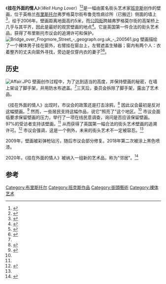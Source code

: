 {{Infobox artwork
|title = 挂在外面的情人
|image = File:Well Hung Lover.jpg
|caption =  
|artist = [[班克斯|班克斯]] 
|year = {{start date|2006}}
|type = [[壁画|壁画]]
|medium = 
|movement = [[街头艺术|街头艺术]]
|condition =  
|designation = 
|city = [[布里斯托尔|布里斯托尔]]
|coordinates={{Coord|51.453|-2.601|display=title}}
}}
《'''挂在外面的情人'''》（''Well Hung Lover''）<ref>{{Cite web|url=http://faureforart.eklablog.com/naked-man-a130109592|title=Naked Man|date=2017-05-08|website=Fauré for Art|access-date=2018-01-13|archive-date=2020-07-29|archive-url=https://web.archive.org/web/20200729102918/http://faureforart.eklablog.com/naked-man-a130109592|dead-url=no}}</ref><ref name=":1">{{Cite web|url=http://news.bbc.co.uk/1/hi/england/bristol/5193552.stm|title='Naked man' mural allowed to stay|date=2006-07-19|website=BBC News|access-date=2018-01-24|archive-date=2009-02-11|archive-url=https://web.archive.org/web/20090211124033/http://news.bbc.co.uk/1/hi/england/bristol/5193552.stm|dead-url=no}}</ref>是一幅由匿名街头艺术家[[班克斯|班克斯]]创作的壁画，位于英格兰[[布里斯托尔|布里斯托尔]]弗罗格莫尔街布鲁克性病诊所（已搬迁）侧面的墙上<ref>{{Cite web|url=https://www.telegraph.co.uk/culture/art/art-news/10011866/Banksy-mural-encroached-on-by-rival-street-artist.html|title=Banksy mural encroached on by rival street artist|date=2013-04-23|access-date=2017-01-27|archive-date=2020-09-22|archive-url=https://web.archive.org/web/20200922234347/https://www.telegraph.co.uk/culture/art/art-news/10011866/Banksy-mural-encroached-on-by-rival-street-artist.html|dead-url=no}}</ref>，绘于2006年。壁画距离地面高约5米，而[[公园街_(布里斯托尔)|公园街]]跨越弗罗格莫尔街的高架桥上几乎与其平齐，因此是最好的观赏壁画的地点<ref>{{Cite web|url=https://visitbristol.co.uk/things-to-do/banksy-grafitti-well-hung-lover-p1870753|title=Banksy Grafitti [sic] Well-Hung Lover|website=Visit Bristol|access-date=2018-01-09|archive-date=2020-10-26|archive-url=https://web.archive.org/web/20201026220651/https://visitbristol.co.uk/things-to-do/banksy-grafitti-well-hung-lover-p1870753|dead-url=no}}</ref>。它是英国第一件合法的街头艺术品，获得了布里斯托市议会的追溯许可和保护。
[[File:Bridge_over_Frogmore_Street_-_geograph.org.uk_-_200561.jpg|thumb]]
壁画描绘了一个裸体男子挂在窗外，右臂挂在窗台上，左臂遮盖生殖器；窗内有两个人：衣着整齐的丈夫向窗外寻找，旁边是仅穿内衣的妻子<ref name=":0">{{Cite web|url=http://www.complex.com/style/greatest-banksy-artwork/|title=The Greatest Banksy Artwork of All Time|last=Lynch|first=Sean|date=2018-09-08|website=Complex|access-date=2018-01-09|archive-date=2021-02-26|archive-url=https://web.archive.org/web/20210226203016/https://www.complex.com/style/greatest-banksy-artwork/|dead-url=no}}</ref><ref name=":5">{{Cite web|url=http://calliglyphs.blogspot.co.uk/2015/03/banksy-graffiti-and-blue-paint.html?m=1|title=Banksy, Graffiti and Blue Paint Calliglyphs - the Naked Hanging Man|last=Daniell|first=Chris|date=2015-03-01|website=Calliglyphs, Graffiti and Other Marginalia of the World|access-date=2018-01-09|archive-date=2018-02-16|archive-url=https://web.archive.org/web/20180216025436/http://calliglyphs.blogspot.co.uk/2015/03/banksy-graffiti-and-blue-paint.html?m=1|dead-url=no}}</ref>。

==历史==
[[File:Affair.JPG|thumb]]
壁画创作过程中，为了达到适当的高度，并保持壁画的秘密，在墙上架设了脚手架，并用防水布遮盖。<ref name=":3" />三天后，委员会拆除了脚手架，露出了艺术品。

《挂在外面的情人》出现时，市议会的政策还是打击涂鸦，<ref>{{Cite web|url=https://amp.theguardian.com/uk/2006/sep/17/arts.artsnews1|title=Banksy- Britain: lover hanging on a window sill|date=2006-09-17|website=The Guardian|access-date=2018-01-19|archive-date=2020-07-29|archive-url=https://web.archive.org/web/20200729112636/https://amp.theguardian.com/uk/2006/sep/17/arts.artsnews1|dead-url=no}}</ref> 因此议会最初是反对这幅壁画。<ref>{{Cite web|url=http://www.nydailynews.com/entertainment/music-arts/elusive-street-artist-banksy-source-pride-british-town-article-1.1485180|title=Elusive street artist Banksy a source of pride for one British town|last=Moran|first=Lee|date=2013-10-15|website=New York Daily News|access-date=2018-01-24|archive-date=2020-07-29|archive-url=https://web.archive.org/web/20200729104014/https://www.nydailynews.com/entertainment/music-arts/elusive-street-artist-banksy-source-pride-british-town-article-1.1485180|dead-url=no}}</ref> 然而，一些居民支持这幅作品，说它"照亮了"这个地区。<ref name=":1" /> 市议会面临要求保留壁画的压力，举行了一项在线民意调查，询问是否应该保留壁画。97%的受访者支持该壁画，<ref name=":1" /> 从而获得了英国第一幅合法的街头艺术壁画的追溯许可。<ref name=":3">{{Cite web|url=https://www.independent.co.uk/travel/uk/bristol-street-art-class-tour-banksy-graffiti-where-the-wall-a7980326.html|title=Bristol street art class lets you make believe you're Banksy|last=Dening|first=Lizzy|date=2017-01-24|website=The Independent|access-date=2018-01-24|archive-date=2020-07-29|archive-url=https://web.archive.org/web/20200729143728/https://www.independent.co.uk/travel/uk/bristol-street-art-class-tour-banksy-graffiti-where-the-wall-a7980326.html|dead-url=no}}</ref> 市议会强调，这是一个例外，未来的街头艺术不一定被容忍。<ref name=":1" />

2009年，壁画被彩弹枪玷污，随后市议会部分修复。2018年第二次被涂上黑色喷漆。

2020年，《挂在外面的情人》被纳入一组新的艺术品，称为"邻居"。<ref>{{cite news|url=https://www.bristol247.com/culture/art/city-centre-sights-lit-up-as-bristol-light-festival-begins/|title=CITY CENTRE SIGHTS LIT UP AS BRISTOL LIGHT FESTIVAL BEGINS|last=Booth|first=Martin|date=27 February 2020|work=Bristol24/7|accessdate=13 September 2020|archive-date=2020-03-16|archive-url=https://web.archive.org/web/20200316162058/https://www.bristol247.com/culture/art/city-centre-sights-lit-up-as-bristol-light-festival-begins/|dead-url=no}}</ref>

== 参考 ==
{{reflist}}
[[Category:布里斯托尔|Category:布里斯托尔]]
[[Category:班克斯作品|Category:班克斯作品]]
[[Category:街頭藝術|Category:街頭藝術]]
[[Category:裸体艺术|Category:裸体艺术]]